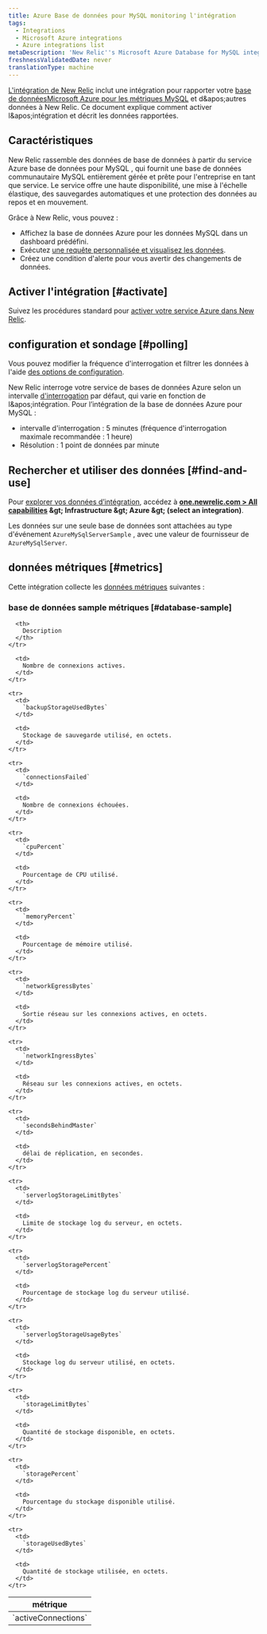 ```yaml
---
title: Azure Base de données pour MySQL monitoring l'intégration
tags:
  - Integrations
  - Microsoft Azure integrations
  - Azure integrations list
metaDescription: 'New Relic''s Microsoft Azure Database for MySQL integration: what data it reports and how to enable it.'
freshnessValidatedDate: never
translationType: machine
---
```


[L&apos;intégration de New Relic](/docs/infrastructure/introduction-infra-monitoring) inclut une intégration pour rapporter votre [base de donnéesMicrosoft Azure pour les métriques MySQL](https://azure.microsoft.com/en-us/services/mysql/) et d&amp;apos;autres données à New Relic. Ce document explique comment activer l&amp;apos;intégration et décrit les données rapportées.

## Caractéristiques

New Relic rassemble des données de base de données à partir du service Azure base de données pour MySQL , qui fournit une base de données communautaire MySQL entièrement gérée et prête pour l&apos;entreprise en tant que service. Le service offre une haute disponibilité, une mise à l&apos;échelle élastique, des sauvegardes automatiques et une protection des données au repos et en mouvement.

Grâce à New Relic, vous pouvez :

* Affichez la base de données Azure pour les données MySQL dans un dashboard prédéfini.
* Exécutez [une requête personnalisée et visualisez les données](/docs/infrastructure/integrations-getting-started/getting-started/use-integration-data-new-relic-insights).
* Créez une condition d&apos;alerte pour vous avertir des changements de données.

## Activer l&apos;intégration [#activate]

Suivez les procédures standard pour [activer votre service Azure dans New Relic](/docs/infrastructure/microsoft-azure-integrations/getting-started/activate-azure-integrations).

## configuration et sondage [#polling]

Vous pouvez modifier la fréquence d&apos;interrogation et filtrer les données à l&apos;aide [des options de configuration](/docs/integrations/new-relic-integrations/getting-started/configure-polling-frequency-data-collection-cloud-integrations).

New Relic interroge votre service de bases de données Azure selon un intervalle [d&apos;interrogation](/docs/integrations/microsoft-azure-integrations/getting-started/azure-integration-polling) par défaut, qui varie en fonction de l&amp;apos;intégration. Pour l’intégration de la base de données Azure pour MySQL :

* intervalle d&apos;interrogation : 5 minutes (fréquence d&apos;interrogation maximale recommandée : 1 heure)
* Résolution : 1 point de données par minute

## Rechercher et utiliser des données [#find-and-use]

Pour [explorer vos données d’intégration](/docs/infrastructure/integrations/find-use-infrastructure-integration-data), accédez à <DNT>**[one.newrelic.com &gt; All capabilities](https://one.newrelic.com/all-capabilities) &amp;gt; Infrastructure &amp;gt; Azure &amp;gt; (select an integration)**</DNT>.

Les données sur une seule base de données sont attachées au type d&apos;événement `AzureMySqlServerSample` , avec une valeur de fournisseur de `AzureMySqlServer`.

## données métriques [#metrics]

Cette intégration collecte les [données métriques](/docs/infrastructure/integrations-getting-started/getting-started/understand-integration-data-data-types#metric) suivantes :

### base de données sample métriques [#database-sample]

<table>
  <thead>
    <tr>
      <th style={{ width: "300px" }}>
        métrique
      </th>

      <th>
        Description
      </th>
    </tr>
  </thead>

  <tbody>
    <tr>
      <td>
        `activeConnections`
      </td>

      <td>
        Nombre de connexions actives.
      </td>
    </tr>

    <tr>
      <td>
        `backupStorageUsedBytes`
      </td>

      <td>
        Stockage de sauvegarde utilisé, en octets.
      </td>
    </tr>

    <tr>
      <td>
        `connectionsFailed`
      </td>

      <td>
        Nombre de connexions échouées.
      </td>
    </tr>

    <tr>
      <td>
        `cpuPercent`
      </td>

      <td>
        Pourcentage de CPU utilisé.
      </td>
    </tr>

    <tr>
      <td>
        `memoryPercent`
      </td>

      <td>
        Pourcentage de mémoire utilisé.
      </td>
    </tr>

    <tr>
      <td>
        `networkEgressBytes`
      </td>

      <td>
        Sortie réseau sur les connexions actives, en octets.
      </td>
    </tr>

    <tr>
      <td>
        `networkIngressBytes`
      </td>

      <td>
        Réseau sur les connexions actives, en octets.
      </td>
    </tr>

    <tr>
      <td>
        `secondsBehindMaster`
      </td>

      <td>
        délai de réplication, en secondes.
      </td>
    </tr>

    <tr>
      <td>
        `serverlogStorageLimitBytes`
      </td>

      <td>
        Limite de stockage log du serveur, en octets.
      </td>
    </tr>

    <tr>
      <td>
        `serverlogStoragePercent`
      </td>

      <td>
        Pourcentage de stockage log du serveur utilisé.
      </td>
    </tr>

    <tr>
      <td>
        `serverlogStorageUsageBytes`
      </td>

      <td>
        Stockage log du serveur utilisé, en octets.
      </td>
    </tr>

    <tr>
      <td>
        `storageLimitBytes`
      </td>

      <td>
        Quantité de stockage disponible, en octets.
      </td>
    </tr>

    <tr>
      <td>
        `storagePercent`
      </td>

      <td>
        Pourcentage du stockage disponible utilisé.
      </td>
    </tr>

    <tr>
      <td>
        `storageUsedBytes`
      </td>

      <td>
        Quantité de stockage utilisée, en octets.
      </td>
    </tr>
  </tbody>
</table>